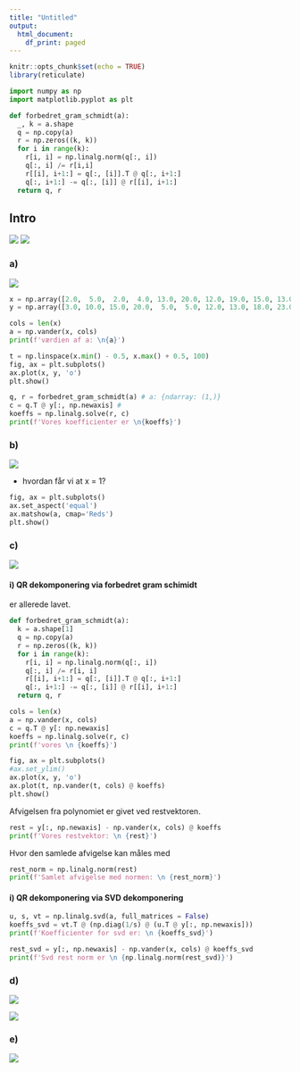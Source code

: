 ```yaml
---
title: "Untitled"
output:
  html_document:
    df_print: paged
---
```


```r
knitr::opts_chunk$set(echo = TRUE)
library(reticulate)
```

```python
import numpy as np
import matplotlib.pyplot as plt

def forbedret_gram_schmidt(a):
  _, k = a.shape
  q = np.copy(a)
  r = np.zeros((k, k))
  for i in range(k):
    r[i, i] = np.linalg.norm(q[:, i])
    q[:, i] /= r[i,i]
    r[[i], i+1:] = q[:, [i]].T @ q[:, i+1:]
    q[:, i+1:] -= q[:, [i]] @ r[[i], i+1:]
  return q, r
```



## Intro
![](7ind.png)
![](na7-park.png)

### a)
![](7-a.png)

```python
x = np.array([2.0,  5.0,  2.0,  4.0, 13.0, 20.0, 12.0, 19.0, 15.0, 13.0, 17.0, 10.0])
y = np.array([3.0, 10.0, 15.0, 20.0,  5.0,  5.0, 12.0, 13.0, 18.0, 23.0, 25.0, 28.0])

cols = len(x)
a = np.vander(x, cols)
print(f'værdien af a: \n{a}')
```

```python
t = np.linspace(x.min() - 0.5, x.max() + 0.5, 100)
fig, ax = plt.subplots()
ax.plot(x, y, 'o')
plt.show()
```

```python
q, r = forbedret_gram_schmidt(a) # a: {ndarray: (1,)}
c = q.T @ y[:, np.newaxis] # 
koeffs = np.linalg.solve(r, c)
print(f'Vores koefficienter er \n{koeffs}')
```


### b)
![](7-b.png)

- hvordan får vi at x = 1?

```python
fig, ax = plt.subplots()
ax.set_aspect('equal')
ax.matshow(a, cmap='Reds')
plt.show()
```



### c)

![](7-c.png)

#### i) QR dekomponering via forbedret gram schimidt

er allerede lavet.

```python
def forbedret_gram_schmidt(a):
  k = a.shape[1]
  q = np.copy(a)
  r = np.zeros((k, k))
  for i in range(k):
    r[i, i] = np.linalg.norm(q[:, i])
    q[:, i] /= r[i, i]
    r[[i], i+1:] = q[:, [i]].T @ q[:, i+1:]
    q[:, i+1:] -= q[:, [i]] @ r[[i], i+1:]
  return q, r

cols = len(x)
a = np.vander(x, cols)
c = q.T @ y[: np.newaxis]
koeffs = np.linalg.solve(r, c)
print(f'vores \n {koeffs}')
```

```python

fig, ax = plt.subplots()
#ax.set_ylim()
ax.plot(x, y, 'o')
ax.plot(t, np.vander(t, cols) @ koeffs)
plt.show()
```

Afvigelsen fra polynomiet er givet ved restvektoren.

```python
rest = y[:, np.newaxis] - np.vander(x, cols) @ koeffs
print(f'Vores restvektor: \n {rest}')
```

Hvor den samlede afvigelse kan måles med

```python
rest_norm = np.linalg.norm(rest)
print(f'Samlet afvigelse med normen: \n {rest_norm}')
```



#### i) QR dekomponering via SVD dekomponering

```python
u, s, vt = np.linalg.svd(a, full_matrices = False)
koeffs_svd = vt.T @ (np.diag(1/s) @ (u.T @ y[:, np.newaxis]))
print(f'Koefficienter for svd er: \n {koeffs_svd}')
```

```python
rest_svd = y[:, np.newaxis] - np.vander(x, cols) @ koeffs_svd
print(f'Svd rest norm er \n {np.linalg.norm(rest_svd)}')
```



### d)

![](7-d1.png)

![](7-d2.png)

### e)

![](7-e.png)


